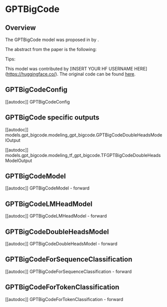<!--Copyright 2023 The HuggingFace Team. All rights reserved.

Licensed under the Apache License, Version 2.0 (the "License"); you may not use this file except in compliance with
the License. You may obtain a copy of the License at

http://www.apache.org/licenses/LICENSE-2.0

Unless required by applicable law or agreed to in writing, software distributed under the License is distributed on
an "AS IS" BASIS, WITHOUT WARRANTIES OR CONDITIONS OF ANY KIND, either express or implied. See the License for the
specific language governing permissions and limitations under the License.
-->

# GPTBigCode

## Overview

The GPTBigCode model was proposed in [<INSERT PAPER NAME HERE>](<INSERT PAPER LINK HERE>) by <INSERT AUTHORS HERE>.
<INSERT SHORT SUMMARY HERE>

The abstract from the paper is the following:

*<INSERT PAPER ABSTRACT HERE>*

Tips:

<INSERT TIPS ABOUT MODEL HERE>

This model was contributed by [INSERT YOUR HF USERNAME HERE](https://huggingface.co/<INSERT YOUR HF USERNAME HERE>).
The original code can be found [here](<INSERT LINK TO GITHUB REPO HERE>).


## GPTBigCodeConfig

[[autodoc]] GPTBigCodeConfig

## GPTBigCode specific outputs

[[autodoc]] models.gpt_bigcode.modeling_gpt_bigcode.GPTBigCodeDoubleHeadsModelOutput

[[autodoc]] models.gpt_bigcode.modeling_tf_gpt_bigcode.TFGPTBigCodeDoubleHeadsModelOutput

## GPTBigCodeModel

[[autodoc]] GPTBigCodeModel
    - forward

## GPTBigCodeLMHeadModel

[[autodoc]] GPTBigCodeLMHeadModel
    - forward

## GPTBigCodeDoubleHeadsModel

[[autodoc]] GPTBigCodeDoubleHeadsModel
    - forward

## GPTBigCodeForSequenceClassification

[[autodoc]] GPTBigCodeForSequenceClassification
    - forward

## GPTBigCodeForTokenClassification

[[autodoc]] GPTBigCodeForTokenClassification
    - forward
